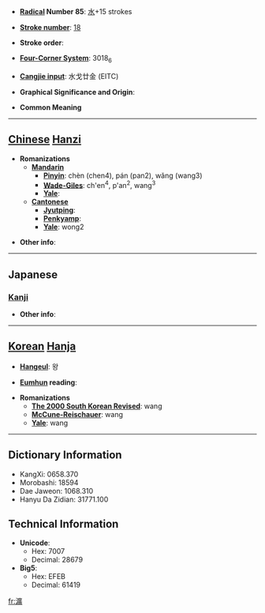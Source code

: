 * '''[[Wiktionary:Chinese radical index| Radical]] Number 85''': [[Wiktionary:Chinese radical index 水|水]]+15 strokes

* '''[[Wiktionary:Chinese total strokes index|Stroke number]]''': [[Wiktionary:Chinese total strokes index 18|18]]

* '''Stroke order''': 

* '''[[Wiktionary:Chinese four corner index|Four-Corner System]]''': 3018<sub>6</sub>

* '''[[Wiktionary:Chinese Cangjie index|Cangjie input]]''': 水戈廿金 (EITC)

* '''Graphical Significance and Origin''': 

* '''Common Meaning'''

----

== [[Chinese]] [[Hanzi]] ==

* '''Romanizations'''
** '''[[Mandarin]]'''
*** '''[[Pinyin]]''': chèn (chen4), pán (pan2), wǎng (wang3)
*** '''[[Wade-Giles]]''': ch'en<sup>4</sup>, p'an<sup>2</sup>, wang<sup>3</sup>
*** '''[[Yale]]''': 
** '''[[Cantonese]]'''
*** '''[[Jyutping]]''':
*** '''[[Penkyamp]]''': 
*** '''[[Yale]]''': wong2

* '''Other info''': 

----

==Japanese==
===[[Kanji]]===
{{kanji|on readings=[[おう]] (ō), [[こう]] (kō)|kun readings=}}

* '''Other info''':  

----

== [[Korean]] [[Hanja]] ==

* '''[[Hangeul]]''': 왕

* '''[[Eumhun]] reading''': 

* '''Romanizations'''
** '''[[The 2000 South Korean Revised Romanization|The 2000 South Korean Revised]]''': wang
** '''[[McCune-Reischauer]]''': wang
** '''[[Yale]]''': wang

----

== Dictionary Information ==

* KangXi: 0658.370
* Morobashi: 18594
* Dae Jaweon: 1068.310
* Hanyu Da Zidian: 31771.100

== Technical Information ==

* '''Unicode''':
** Hex: 7007
** Decimal: 28679
* '''Big5''':
** Hex: EFEB
** Decimal: 61419

[[fr:瀇]]